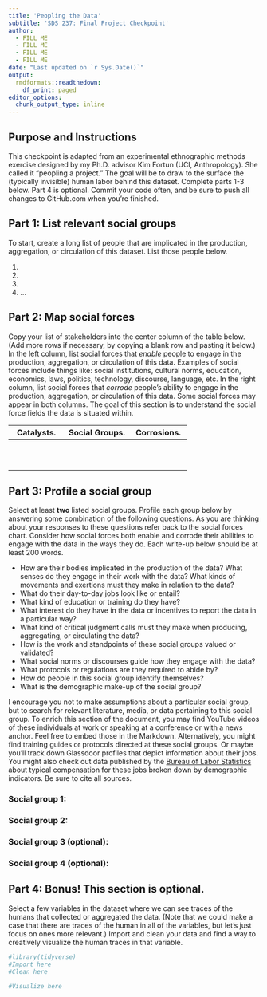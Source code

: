 ```yaml
---
title: 'Peopling the Data'
subtitle: 'SDS 237: Final Project Checkpoint'
author:
  - FILL ME
  - FILL ME
  - FILL ME
  - FILL ME
date: "Last updated on `r Sys.Date()`"
output: 
  rmdformats::readthedown:
    df_print: paged
editor_options: 
  chunk_output_type: inline
---
```


## Purpose and Instructions

This checkpoint is adapted from an experimental ethnographic methods exercise designed by my Ph.D. advisor Kim Fortun (UCI, Anthropology). She called it "peopling a project." The goal will be to draw to the surface the (typically invisible) human labor behind this dataset. Complete parts 1-3 below. Part 4 is optional. Commit your code often, and be sure to push all changes to GitHub.com when you're finished. 

## Part 1: List relevant social groups

To start, create a long list of people that are implicated in the production, aggregation, or circulation of this dataset. List those people below.

1. 
2. 
3. 
4. 
...

## Part 2: Map social forces

Copy your list of stakeholders into the center column of the table below. (Add more rows if necessary, by copying a blank row and pasting it below.) In the left column, list social forces that *enable* people to engage in the production, aggregation, or circulation of this data. Examples of social forces include things like: social institutions, cultural norms, education, economics, laws, politics, technology, discourse, language, etc. In the right column, list social forces that *corrode* people's ability to engage in the production, aggregation, or circulation of this data. Some social forces may appear in both columns. The goal of this section is to understand the social force fields the data is situated within. 

| Catalysts.             | Social Groups.             | Corrosions.             |
|------------------------|----------------------------|-------------------------|
|                        |                            |                         |
|                        |                            |                         |
|                        |                            |                         |
|                        |                            |                         |
|                        |                            |                         |
|                        |                            |                         |
|                        |                            |                         |
|                        |                            |                         |
|                        |                            |                         |
|                        |                            |                         |


## Part 3: Profile a social group

Select at least **two** listed social groups. Profile each group below by answering some combination of the following questions. As you are thinking about your responses to these questions refer back to the social forces chart. Consider how social forces both enable and corrode their abilities to engage with the data in the ways they do. Each write-up below should be at least 200 words. 

* How are their bodies implicated in the production of the data? What senses do they engage in their work with the data? What kinds of movements and exertions must they make in relation to the data?
* What do their day-to-day jobs look like or entail?
* What kind of education or training do they have?
* What interest do they have in the data or incentives to report the data in a particular way?
* What kind of critical judgment calls must they make when producing, aggregating, or circulating the data? 
* How is the work and standpoints of these social groups valued or validated?
* What social norms or discourses guide how they engage with the data?
* What protocols or regulations are they required to abide by?
* How do people in this social group identify themselves?
* What is the demographic make-up of the social group?

I encourage you not to make assumptions about a particular social group, but to search for relevant literature, media, or data pertaining to this social group. To enrich this section of the document, you may find YouTube videos of these individuals at work or speaking at a conference or with a news anchor. Feel free to embed those in the Markdown. Alternatively, you might find training guides or protocols directed at these social groups. Or maybe you'll track down Glassdoor profiles that depict information about their jobs. You might also check out data published by the [Bureau of Labor Statistics](https://www.bls.gov/oes/current/oes_stru.htm#17-0000) about typical compensation for these jobs broken down by demographic indicators. Be sure to cite all sources.

### Social group 1:


### Social group 2:


### Social group 3 (optional):


### Social group 4 (optional):


## Part 4: Bonus! This section is optional. 

Select a few variables in the dataset where we can see traces of the humans that collected or aggregated the data. (Note that we could make a case that there are traces of the human in all of the variables, but let's just focus on ones more relevant.) Import and clean your data and find a way to creatively visualize the human traces in that variable. 

```r
#library(tidyverse)
#Import here
#Clean here
```

```r
#Visualize here
```

